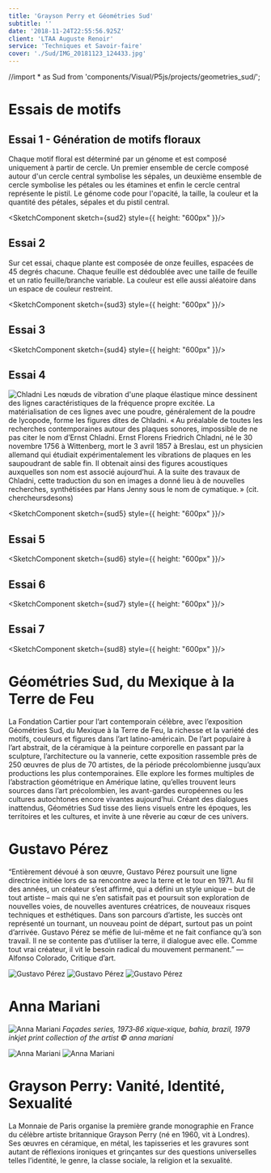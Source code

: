 ```yaml
---
title: 'Grayson Perry et Géométries Sud'
subtitle: ''
date: '2018-11-24T22:55:56.925Z'
client: 'LTAA Auguste Renoir'
service: 'Techniques et Savoir-faire'
cover: './Sud/IMG_20181123_124433.jpg'
---
```

//import * as Sud from 'components/Visual/P5js/projects/geometries_sud/';


# Essais de motifs

## Essai 1 - Génération de motifs floraux
Chaque motif floral est déterminé par un génome et est composé uniquement à partir de cercle. Un premier ensemble de cercle composé autour d'un cercle central symbolise les sépales, un deuxième ensemble de cercle symbolise les pétales ou les étamines et enfin le cercle central représente le pistil.
Le génome code pour l'opacité, la taille, la couleur et la quantité des pétales, sépales et du pistil central.

<SketchComponent sketch={sud2} style={{ height: "600px" }}/>

## Essai 2
Sur cet essai, chaque plante est composée de onze feuilles, espacées de 45 degrés chacune. Chaque feuille est dédoublée avec une taille de feuille et un ratio feuille/branche variable. La couleur est elle aussi aléatoire dans un espace de couleur restreint.

<SketchComponent sketch={sud3} style={{ height: "600px" }}/>

## Essai 3
<SketchComponent sketch={sud4} style={{ height: "600px" }}/>

## Essai 4

![Chladni](./Sud/figures-accoustiques-de-chladni1.jpg)
Les nœuds de vibration d'une plaque élastique mince dessinent des lignes caractéristiques de la fréquence propre excitée. La matérialisation de ces lignes avec une poudre, généralement de la poudre de lycopode, forme les figures dites de Chladni.
« Au préalable de toutes les recherches contemporaines autour des plaques sonores, impossible de ne pas citer le nom d’Ernst Chladni. Ernst Florens Friedrich Chladni, né le 30 novembre 1756 à Wittenberg, mort le 3 avril 1857 à Breslau, est un physicien allemand qui étudiait expérimentalement les vibrations de plaques en les saupoudrant de sable fin. Il obtenait ainsi des figures acoustiques auxquelles son nom est associé aujourd’hui. A la suite des travaux de Chladni, cette traduction du son en images a donné lieu à de nouvelles recherches, synthétisées par Hans Jenny sous le nom de cymatique. » (cit. chercheursdesons)

<SketchComponent sketch={sud5} style={{ height: "600px" }}/>

## Essai 5
<SketchComponent sketch={sud6} style={{ height: "600px" }}/>

## Essai 6
<SketchComponent sketch={sud7} style={{ height: "600px" }}/>

## Essai 7
<SketchComponent sketch={sud8} style={{ height: "600px" }}/>

# Géométries Sud, du Mexique à la Terre de Feu

La Fondation Cartier pour l’art contemporain célèbre, avec l’exposition Géométries Sud, du Mexique à la Terre de Feu, la richesse et la variété des motifs, couleurs et figures dans l’art latino-américain. De l’art populaire à l’art abstrait, de la céramique à la peinture corporelle en passant par la sculpture, l’architecture ou la vannerie, cette exposition rassemble près de 250 œuvres de plus de 70 artistes, de la période précolombienne jusqu’aux productions les plus contemporaines. Elle explore les formes multiples de l’abstraction géométrique en Amérique latine, qu’elles trouvent leurs sources dans l’art précolombien, les avant-gardes européennes ou les cultures autochtones encore vivantes aujourd’hui. Créant des dialogues inattendus, Géométries Sud tisse des liens visuels entre les époques, les territoires et les cultures, et invite à une rêverie au cœur de ces univers.

# Gustavo Pérez
“Entièrement dévoué à son œuvre, Gustavo Pérez poursuit une ligne directrice initiée lors de sa rencontre avec la terre et le tour en 1971. Au fil des années, un créateur s’est affirmé, qui a défini un style unique – but de tout artiste – mais qui ne s’en satisfait pas et poursuit son exploration de nouvelles voies, de nouvelles aventures créatrices, de nouveaux risques techniques et esthétiques. Dans son parcours d’artiste, les succès ont représenté un tournant, un nouveau point de départ, surtout pas un point d’arrivée. Gustavo Pérez se méfie de lui-même et ne fait confiance qu’à son travail. Il ne se contente pas d’utiliser la terre, il dialogue avec elle. Comme tout vrai créateur, il vit le besoin radical du mouvement permanent.” — Alfonso Colorado, Critique d’art.

![Gustavo Pérez](./Sud/IMG_20181123_123223.jpg "texte pour le titre, facultatif")
![Gustavo Pérez](./Sud/IMG_20181123_123246.jpg "texte pour le titre, facultatif")
![Gustavo Pérez](./Sud/IMG_20181123_123419.jpg "texte pour le titre, facultatif")

# Anna Mariani
![Anna Mariani](./Sud/j08gwje7iln11g4n.jpg "façades series, 1973‐86 xique‐xique, bahia, brazil, 1979 inkjet print collection of the artist © Anna Mariani")
*Façades series, 1973‐86 xique‐xique, bahia, brazil, 1979 inkjet print collection of the artist © anna mariani*

![Anna Mariani](./Sud/IMG_20181123_123545.jpg "texte pour le titre, facultatif")
![Anna Mariani](./Sud/IMG_20181123_124647.jpg)

# Grayson Perry: Vanité, Identité, Sexualité

La Monnaie de Paris organise la première grande monographie en France du célèbre artiste britannique Grayson Perry (né en 1960, vit à Londres). Ses œuvres en céramique, en métal, les tapisseries et les gravures sont autant de réflexions ironiques et grinçantes sur des questions universelles telles l’identité, le genre, la classe sociale, la religion et la sexualité.
